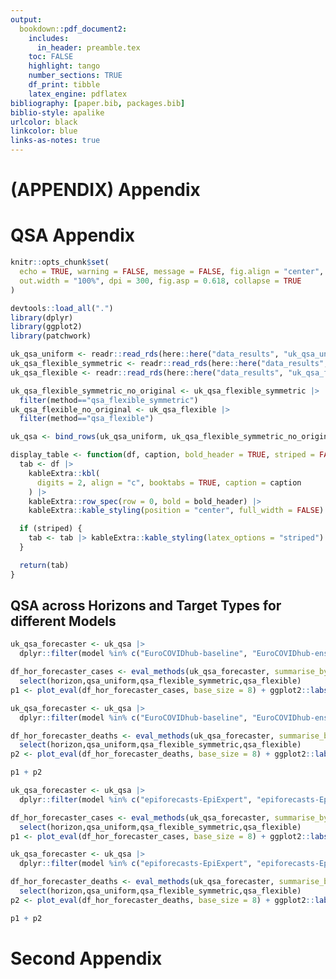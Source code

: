 ```yaml
---
output:
  bookdown::pdf_document2:
    includes:
      in_header: preamble.tex
    toc: FALSE
    highlight: tango
    number_sections: TRUE
    df_print: tibble
    latex_engine: pdflatex
bibliography: [paper.bib, packages.bib]
biblio-style: apalike
urlcolor: black
linkcolor: blue
links-as-notes: true
---
```


# (APPENDIX) Appendix {-}

# QSA Appendix

```r
knitr::opts_chunk$set(
  echo = TRUE, warning = FALSE, message = FALSE, fig.align = "center",
  out.width = "100%", dpi = 300, fig.asp = 0.618, collapse = TRUE
)

devtools::load_all(".")
library(dplyr)
library(ggplot2)
library(patchwork)

uk_qsa_uniform <- readr::read_rds(here::here("data_results", "uk_qsa_uniform.rds"))
uk_qsa_flexible_symmetric <- readr::read_rds(here::here("data_results", "uk_qsa_flexible_symmetric.rds"))
uk_qsa_flexible <- readr::read_rds(here::here("data_results", "uk_qsa_flexible.rds"))

uk_qsa_flexible_symmetric_no_original <- uk_qsa_flexible_symmetric |>
  filter(method=="qsa_flexible_symmetric")
uk_qsa_flexible_no_original <- uk_qsa_flexible |>
  filter(method=="qsa_flexible")

uk_qsa <- bind_rows(uk_qsa_uniform, uk_qsa_flexible_symmetric_no_original, uk_qsa_flexible_no_original)

```

```r
display_table <- function(df, caption, bold_header = TRUE, striped = FALSE) {
  tab <- df |>
    kableExtra::kbl(
      digits = 2, align = "c", booktabs = TRUE, caption = caption
    ) |>
    kableExtra::row_spec(row = 0, bold = bold_header) |>
    kableExtra::kable_styling(position = "center", full_width = FALSE)

  if (striped) {
    tab <- tab |> kableExtra::kable_styling(latex_options = "striped")
  }

  return(tab)
}
```

## QSA across Horizons and Target Types for different Models

```r
uk_qsa_forecaster <- uk_qsa |>
  dplyr::filter(model %in% c("EuroCOVIDhub-baseline", "EuroCOVIDhub-ensemble"), target_type == "Cases") #only model forecast

df_hor_forecaster_cases <- eval_methods(uk_qsa_forecaster, summarise_by = "horizon") |>
  select(horizon,qsa_uniform,qsa_flexible_symmetric,qsa_flexible)
p1 <- plot_eval(df_hor_forecaster_cases, base_size = 8) + ggplot2::labs(x = NULL) + ggtitle("Cases") + ggplot2::labs(subtitle = "")

uk_qsa_forecaster <- uk_qsa |>
  dplyr::filter(model %in% c("EuroCOVIDhub-baseline", "EuroCOVIDhub-ensemble"), target_type == "Deaths") #only model forecast

df_hor_forecaster_deaths <- eval_methods(uk_qsa_forecaster, summarise_by = "horizon") |>
  select(horizon,qsa_uniform,qsa_flexible_symmetric,qsa_flexible)
p2 <- plot_eval(df_hor_forecaster_deaths, base_size = 8) + ggplot2::labs(x = NULL) + ggtitle("Deaths") + ggplot2::labs(subtitle = "")

p1 + p2
```

```r
uk_qsa_forecaster <- uk_qsa |>
  dplyr::filter(model %in% c("epiforecasts-EpiExpert", "epiforecasts-EpiExpert_Rt", "epiforecasts-EpiExpert_direct", "seabbs"), target_type == "Cases") #only human forecast

df_hor_forecaster_cases <- eval_methods(uk_qsa_forecaster, summarise_by = "horizon") |>
  select(horizon,qsa_uniform,qsa_flexible_symmetric,qsa_flexible)
p1 <- plot_eval(df_hor_forecaster_cases, base_size = 8) + ggplot2::labs(x = NULL) + ggtitle("Cases") + ggplot2::labs(subtitle = "")

uk_qsa_forecaster <- uk_qsa |>
  dplyr::filter(model %in% c("epiforecasts-EpiExpert", "epiforecasts-EpiExpert_Rt", "epiforecasts-EpiExpert_direct", "seabbs"), target_type == "Deaths") #only human forecast

df_hor_forecaster_deaths <- eval_methods(uk_qsa_forecaster, summarise_by = "horizon") |>
  select(horizon,qsa_uniform,qsa_flexible_symmetric,qsa_flexible)
p2 <- plot_eval(df_hor_forecaster_deaths, base_size = 8) + ggplot2::labs(x = NULL) + ggtitle("Deaths") + ggplot2::labs(subtitle = "")

p1 + p2
```



# Second Appendix
